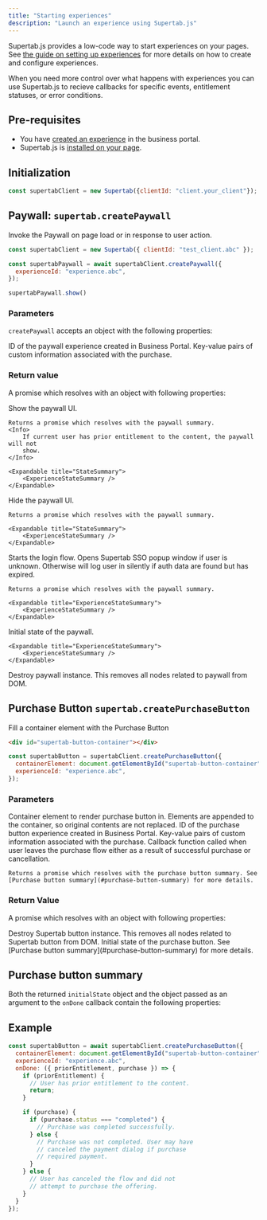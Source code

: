 ```yaml
---
title: "Starting experiences"
description: "Launch an experience using Supertab.js"
---
```



Supertab.js provides a low-code way to start experiences on your pages.
See [the guide on setting up experiences](/supertab-experiences/experiences)
for more details on how to create and configure experiences.

When you need more control over what happens with experiences you can use Supertab.js to recieve callbacks
for specific events, entitlement statuses, or error conditions.

## Pre-requisites

- You have <a href="/supertab-experiences/experiences">created an experience</a> in the business portal.
- Supertab.js is <a href="/supertab-js/installation">installed on your page</a>.

## Initialization

```javascript
const supertabClient = new Supertab({clientId: "client.your_client"});
```

## Paywall: `supertab.createPaywall`

Invoke the Paywall on page load or in response to user action.

```javascript
const supertabClient = new Supertab({ clientId: "test_client.abc" });

const supertabPaywall = await supertabClient.createPaywall({
  experienceId: "experience.abc",
});

supertabPaywall.show()
```


### Parameters

`createPaywall` accepts an object with the following properties:

<ParamField path="experienceId" type="string" required>
    ID of the paywall experience created in Business Portal.
</ParamField>

<ParamField path="purchaseMetadata" type="object">
  Key-value pairs of custom information associated with the purchase.
</ParamField>

### Return value

A promise which resolves with an object with following properties:

<ResponseField name="show" type="function">
    Show the paywall UI.

    Returns a promise which resolves with the paywall summary.
    <Info>
        If current user has prior entitlement to the content, the paywall will not
        show.
    </Info>

    <Expandable title="StateSummary">
        <ExperienceStateSummary />
    </Expandable>
</ResponseField>

<ResponseField name="hide" type="function">
    Hide the paywall UI.

    Returns a promise which resolves with the paywall summary.

    <Expandable title="StateSummary">
        <ExperienceStateSummary />
    </Expandable>
</ResponseField>

<ResponseField name="logIn" type="function">
    Starts the login flow. Opens Supertab SSO popup window if user is unknown.
    Otherwise will log user in silently if auth data are found but has expired.

    Returns a promise which resolves with the paywall summary.

    <Expandable title="ExperienceStateSummary">
        <ExperienceStateSummary />
    </Expandable>
</ResponseField>

<ResponseField name="initialState" type="ExperienceStateSummary">
    Initial state of the paywall.

    <Expandable title="ExperienceStateSummary">
        <ExperienceStateSummary />
    </Expandable>
</ResponseField>

<ResponseField name="destroy" type="function">
    Destroy paywall instance. This removes all nodes related to paywall from DOM.
</ResponseField>

## Purchase Button `supertab.createPurchaseButton`

Fill a container element with the Purchase Button

```html
<div id="supertab-button-container"></div>
```

```javascript
const supertabButton = supertabClient.createPurchaseButton({
  containerElement: document.getElementById("supertab-button-container"),
  experienceId: "experience.abc",
});
```

### Parameters

<ParamField path="containerElement" type="Element" required>
    Container element to render purchase button in. Elements are appended to the
    container, so original contents are not replaced.
</ParamField>

<ParamField path="experienceId" type="string" required>
    ID of the purchase button experience created in Business Portal.
</ParamField>

<ParamField path="purchaseMetadata" type="object">
  Key-value pairs of custom information associated with the purchase.
</ParamField>

<ParamField path="onDone" type="function">
    Callback function called when user leaves the purchase flow either as a result of successful purchase or cancellation.

    Returns a promise which resolves with the purchase button summary. See [Purchase button summary](#purchase-button-summary) for more details.
</ParamField>

### Return Value

A promise which resolves with an object with following properties:

<ResponseField name="destroy" type="function">
    Destroy Supertab button instance. This removes all nodes related to Supertab
    button from DOM.
</ResponseField>

<ResponseField name="initialState" type="ExperienceStateSummary">
    Initial state of the purchase button. See [Purchase button summary](#purchase-button-summary) for more details.
</ResponseField>

## Purchase button summary

Both the returned `initialState` object and the object passed as an argument to the `onDone` callback contain the following properties:

<Expandable title="ExperienceStateSummary">
    <ExperienceStateSummary />
</Expandable>

## Example

```javascript Example
const supertabButton = await supertabClient.createPurchaseButton({
  containerElement: document.getElementById("supertab-button-container"),
  experienceId: "experience.abc",
  onDone: ({ priorEntitlement, purchase }) => {
    if (priorEntitlement) {
      // User has prior entitlement to the content.
      return;
    }

    if (purchase) {
      if (purchase.status === "completed") {
        // Purchase was completed successfully.
      } else {
        // Purchase was not completed. User may have
        // canceled the payment dialog if purchase
        // required payment.
      }
    } else {
      // User has canceled the flow and did not
      // attempt to purchase the offering.
    }
  }
});
```
